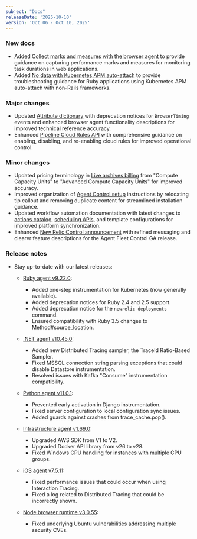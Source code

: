 ```yaml
---
subject: "Docs"
releaseDate: '2025-10-10'
version: 'Oct 06 - Oct 10, 2025'
---
```


### New docs

* Added [Collect marks and measures with the browser agent](/whats-new/2025/09/whats-new-10-02-browser-marks-and-measures) to provide guidance on capturing performance marks and measures for monitoring task durations in web applications.
* Added [No data with Kubernetes APM auto-attach](/docs/apm/agents/ruby-agent/troubleshooting/no-data-kubernetes-auto-attach) to provide troubleshooting guidance for Ruby applications using Kubernetes APM auto-attach with non-Rails frameworks.

### Major changes

* Updated [Attribute dictionary](/attribute-dictionary) with deprecation notices for `BrowserTiming` events and enhanced browser agent functionality descriptions for improved technical reference accuracy.
* Enhanced [Pipeline Cloud Rules API](/docs/new-relic-control/pipeline-control/cloud-rules-api) with comprehensive guidance on enabling, disabling, and re-enabling cloud rules for improved operational control.

### Minor changes

* Updated pricing terminology in [Live archives billing](/docs/logs/get-started/live-archives-billing) from "Compute Capacity Units" to "Advanced Compute Capacity Units" for improved accuracy.
* Improved organization of [Agent Control setup](/docs/new-relic-control/agent-control/setup) instructions by relocating tip callout and removing duplicate content for streamlined installation guidance.
* Updated workflow automation documentation with latest changes to [actions catalog](/docs/workflow-automation/setup-and-configuration/actions-catalog), [scheduling APIs](/docs/workflow-automation/create-a-workflow-automation/start-schedule), and template configurations for improved platform synchronization.
* Enhanced [New Relic Control announcement](/whats-new/2025/09/whats-new-30-09-new-relic-control) with refined messaging and clearer feature descriptions for the Agent Fleet Control GA release.

### Release notes

* Stay up-to-date with our latest releases:

  * [Ruby agent v9.22.0](/docs/release-notes/agent-release-notes/ruby-release-notes/ruby-agent-9-22-0):
    * Added one-step instrumentation for Kubernetes (now generally available).
    * Added deprecation notices for Ruby 2.4 and 2.5 support.
    * Added deprecation notice for the `newrelic deployments` command.
    * Ensured compatibility with Ruby 3.5 changes to Method#source_location.

  * [.NET agent v10.45.0](/docs/release-notes/agent-release-notes/net-release-notes/net-agent-10-45-0):
    * Added new Distributed Tracing sampler, the TraceId Ratio-Based Sampler.
    * Fixed MSSQL connection string parsing exceptions that could disable Datastore instrumentation.
    * Resolved issues with Kafka "Consume" instrumentation compatibility.

  * [Python agent v11.0.1](/docs/release-notes/agent-release-notes/python-release-notes/python-agent-110001):
    * Prevented early activation in Django instrumentation.
    * Fixed server configuration to local configuration sync issues.
    * Added guards against crashes from trace_cache.pop().

  * [Infrastructure agent v1.69.0](/docs/release-notes/infrastructure-release-notes/infrastructure-agent-release-notes/new-relic-infrastructure-agent-1690):
    * Upgraded AWS SDK from V1 to V2.
    * Upgraded Docker API library from v26 to v28.
    * Fixed Windows CPU handling for instances with multiple CPU groups.

  * [iOS agent v7.5.11](/docs/release-notes/mobile-release-notes/ios-release-notes/ios-agent-7511):
    * Fixed performance issues that could occur when using Interaction Tracing.
    * Fixed a log related to Distributed Tracing that could be incorrectly shown.

  * [Node browser runtime v3.0.55](/docs/release-notes/synthetics-release-notes/node-browser-runtime-release-notes/node-browser-runtime-3.0.55):
    * Fixed underlying Ubuntu vulnerabilities addressing multiple security CVEs.